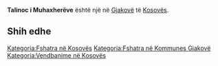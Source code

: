 {{Fshat në 
 | Emri                = Talinoc i Muhaxherëve
 | EmriAlt                = 
 | NAME_SHORT_FORM=      
 | NAME_GENERIC=      
 | NAME_SORT_NAME_RO=      TALINOCIMUHAXHEREVE
 | FULL_NAME_RO = Talinoc i Muhaxherëve
 | FULL_NAME_ND_RO=Talinoc i Muhaxhereve
 | SORT_NAME_RG=TALINOCIMUHAXHEREVE
 | FULL_NAME_RG=Talinoc i Muhaxherëve
 | FULL_NAME_ND_RG=Talinoc i Muhaxhereve
 | SRP_NAME_SHORT_FORM=      
 | SRP_NAME_GENERIC=      
 | SRP_NAME_SORT_NAME_RO=      
 | SRP_FULL_NAME_RO = 
 | SRP_FULL_NAME_ND_RO=
 | SRP_SORT_NAME_RG=
 | SRP_FULL_NAME_RG=
 | SRP_FULL_NAME_ND_RG=
 | Emri (Rasa dhanore) = 
 | Figura              = 
 | Shteti              = Kosovo
 | Komuna              = Gjakovë
 | Kodi postar         = 
 | Sipërfaqja          = 

 | Popullsia           = 

 | Regj. i popullsisë  = 
 | Dend. e popullsisë  = 
 | Faqja zyrtare       = 
 <!--- Koordinatat ----> 
 | Gjerësia            = 42.3925
 | Gjatësia            = 21.174722
 | Lartësia            = 
}}
'''Talinoc i Muhaxherëve''' është një [[]] në [[Gjakovë]] të [[Kosovës]].

<!-- == Gjeografia == -->
<!-- == Historia == -->
<!-- == Demografia == -->
== Shih edhe ==
{{Komuna Gjakovë}}
{{Kosovo-Administrata-Cung}}

[[Kategoria:Fshatra në Kosovës]]
[[Kategoria:Fshatra në Kommunes Gjakovë]]
[[Kategoria:Vendbanime në Kosovës]]